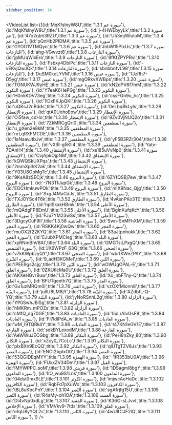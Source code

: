 ```yaml
---
sidebar_position: 14
---
```


<VideoList list={[{id:'MqKfsInyW8U',title:'1.3.1 سورة عم'},
{id:'MqKfsInyW8U',title:'1.3.1 سورة عم'},
{id:'j-4HWEbyyLk',title:'1.3.2 سورة عم'},
{id:'47o2qbh3RZU',title:'1.3.3 سورة عم'},
{id:'U53mjWIuIoM',title:'1.3.4 سورة عم'},
{id:'pQnHb2PIDMA',title:'1.3.5 سورة عم'},
{id:'GYOG1VTMQyo',title:'1.3.6 سورة عم'},
{id:'JnbW15PlxUs',title:'1.3.7 سورة النازعات'},
{id:'ahg-VGwvzt8',title:'1.3.8 سورة النازعات'},
{id:'jpMUqWlxEro',title:'1.3.9 سورة النازعات'},
{id:'8fKtZPYPRvI',title:'1.3.10 سورة النازعات'},
{id:'Fsbxy4DblPc',title:'1.3.11 سورة النازعات'},
{id:'-vEKvjQwJQk',title:'1.3.14 سورة النازعات'},
{id:'sbnbbnfvL98',title:'1.3.15 سورة النازعات'},
{id:'DuSM0keLYVM',title:'1.3.16 سورة عبس'},
{id:'TJzRh7-D5yg',title:'1.3.17 سورة عبس'},
{id:'mgORkvXWBps',title:'1.3.20 سورة عبس'},
{id:'TONUKWJ9yHE',title:'1.3.21 سورة عبس'},
{id:'kN2dPV6f7mM',title:'1.3.22 سورة التكوير'},
{id:'Y7eaK6HePGg',title:'1.3.23 سورة التكوير'},
{id:'H0nkKDV73eg',title:'1.3.24 سورة التكوير'},
{id:'cssFGn9o_hc',title:'1.3.25 سورة التكوير'},
{id:'1lDxFKJpQKI',title:'1.3.26 سورة التكوير'},
{id:'uQKsJ2nBdds',title:'1.3.27 سورة التكوير'},
{id:'0eLbqBkLyIs',title:'1.3.28 سورة الإنفطار'},
{id:'qtA0UohoEow',title:'1.3.29 سورة الإنفطار'},
{id:'Oi5faw_cdHo',title:'1.3.30 سورة الإنفطار'},
{id:'9Zv0VjNUQ2o',title:'1.3.31 سورة الإنفطار'},
{id:'7ZkMRCgQrI0',title:'1.3.34 سورة المطففين'},
{id:'u_gXen2e8kM',title:'1.3.35 سورة المطففين'},
{id:'nrLqRXFMCDE',title:'1.3.36 سورة المطففين'},
{id:'1aNaavJtbJw',title:'1.3.37 سورة المطففين'},
{id:'yF5B3RZr304',title:'1.3.38 سورة المطففين'},
{id:'vXIR-g5KIl4',title:'1.3.39 سورة المطففين'},
{id:'Yatv-7DAnH4',title:'1.3.40 سورة الإنشقاق'},
{id:'xe185uVvNp0',title:'1.3.41 سورة الإنشقاق'},
{id:'CvjApkOjpNM',title:'1.3.42 سورة الإنشقاق'},
{id:'kQWQSkUXPqs',title:'1.3.43 سورة الإنشقاق'},
{id:'2mmXplhK2ak',title:'1.3.44 سورة الإنشقاق'},
{id:'Y03U8OpMgTc',title:'1.3.45 سورة الإنشقاق'},
{id:'9KsA8zSECjk',title:'1.3.46 سورة البروج'},
{id:'6ZYfQSBj7ew',title:'1.3.47 سورة البروج'},
{id:'-7N3TfJupGk',title:'1.3.48 سورة البروج'},
{id:'EOCHmkuwPOk',title:'1.3.49 سورة البروج'},
{id:'mIX9Nac_Qjg',title:'1.3.50 سورة البروج'},
{id:'SxgJ4MaCdJs',title:'1.3.51 سورة الطارق'},
{id:'TXJOYSc4T6k',title:'1.3.52 سورة الطارق'},
{id:'4vAsnPKo3T0',title:'1.3.53 سورة الطارق'},
{id:'hplSkxkHBmk',title:'1.3.54 سورة الأعلى'},
{id:'mQAdgFP8EmU',title:'1.3.55 سورة الأعلى'},
{id:'BgInXufqKcY',title:'1.3.56 سورة الأعلى'},
{id:'FJu7YM23wSs',title:'1.3.57 سورة الأعلى'},
{id:'3DgcyCuF9II',title:'1.3.58 سورة الغاشية'},
{id:'Swn-SnMFhXM',title:'1.3.59 سورة الفجر'},
{id:'RSKK4Kj0wQw',title:'1.3.60 سورة الفجر'},
{id:'muOX2f22KYQ',title:'1.3.61 سورة الفجر'},
{id:'83aJtpohukk',title:'1.3.62 سورة الفجر'},
{id:'EJubXPMCleg',title:'1.3.63 سورة البلد'},
{id:'xyRNmBhV8AI',title:'1.3.64 سورة البلد'},
{id:'GMGTsiLPxgQ',title:'1.3.65 سورة الشمس'},
{id:'JX6WPzF_63Q',title:'1.3.66 سورة الضحى'},
{id:'v7kKWpbzyQY',title:'1.3.67 سورة الضحى'},
{id:'wbrIXWeZPAY',title:'1.3.68 سورة الشّرح'},
{id:'9_adH3KGMeI',title:'1.3.69 سورة التّين'},
{id:'IPEE9gs2cjg',title:'1.3.70 سورة التّين'},
{id:'wOWUgOPAL-E',title:'1.3.71 سورة العلق'},
{id:'0ZKUtlcMa0U',title:'1.3.72 سورة العلق'},
{id:'AKXeHGvrBuw',title:'1.3.73 سورة العلق'},
{id:'Xo_nbFTny-Q',title:'1.3.74 سورة العلق'},
{id:'BFUTgeeth7Q',title:'1.3.75 سورة القدر'},
{id:'Gu1uzMRQm0I',title:'1.3.76 سورة القدر'},
{id:'vzOXfMionn8',title:'1.3.77 سورة البيّنة'},
{id:'juIIU8LM8jY',title:'1.3.78 سورة البيّنة'},
{id:'AZdbfL-Q-YQ',title:'1.3.79 سورة البيّنة'},
{id:'jyNoRSnhL2g',title:'1.3.80 سورة الزلزلة'},
{id:'YP0SwhJBiSg',title:'1.3.81 سورة الزلزلة'},
{id:'hMKRm_mPOZs',title:'1.3.82 سورة الزلزلة'},
{id:'cMfQ_dg70GE',title:'1.3.83 سورة العاديات'},
{id:'0uLrAIvGsF8',title:'1.3.84 سورة العاديات'},
{id:'Fi7ldiPdA_w',title:'1.3.85 سورة العاديات'},
{id:'wM_l9TQRk4Y',title:'1.3.86 سورة العاديات'},
{id:'t47KN1eGV1E',title:'1.3.87 سورة القارعة'},
{id:'sdkBYLexodM',title:'1.3.88 سورة القارعة'},
{id:'AeWWuJECGbg',title:'1.3.89 سورة التكاثر'},
{id:'PeH8nZky_80',title:'1.3.90 سورة التكاثر'},
{id:'xZcy0_7CcLc',title:'1.3.91 سورة التكاثر'},
{id:'pIxBXn9EcQQ',title:'1.3.92 سورة التكاثر'},
{id:'qlUTgTZV8Js',title:'1.3.93 سورة العصر'},
{id:'ENCt2bplxO0',title:'1.3.94 سورة العصر'},
{id:'53QGIDEqMYY',title:'1.3.95 سورة الهمزة'},
{id:'-1fR353bU0A',title:'1.3.96 سورة الهمزة'},
{id:'FUxxZV34DmI',title:'1.3.97 سورة الفيل'},
{id:'IMYWPPC_soM',title:'1.3.98 سورة قريش'},
{id:'1DSagml8bgY',title:'1.3.99 سورة الماعون'},
{id:'hO_wu9S1Lns',title:'1.3.100 سورة الماعون'},
{id:'04dst0mx9LE',title:'1.3.101 سورة الكوثر'},
{id:'imjwcAeHoDc',title:'1.3.102 سورة الكافرون'},
{id:'RqbFd7pXuWo',title:'1.3.103 سورة الكافرون'},
{id:'t8L8uKbcPnY',title:'1.3.104 سورة النّصر'},
{id:'sgAfrjfg15U',title:'1.3.105 سورة النّصر'},
{id:'R4sMy-oh1OA',title:'1.3.106 سورة المسد'},
{id:'DI4vNp0xdLg',title:'1.3.107 سورة المسد'},
{id:'K36O-sLJvvI',title:'1.3.108 سورة الإخلاص'},
{id:'VMVkv9-7tds',title:'1.3.109 سورة الفلق'},
{id:'efqU8yYQL2s',title:'1.3.110 سورة النّاس'},
{id:'4wUlfCJF2lQ',title:'1.3.111 سورة النّاس'},
]}
/>
